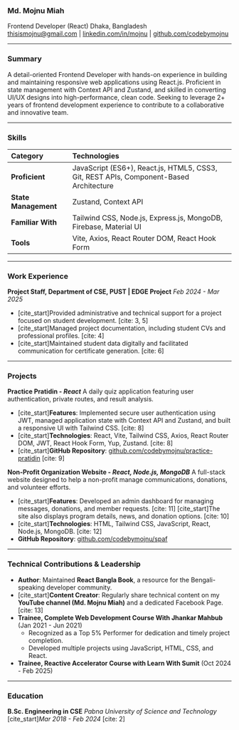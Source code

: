
### **Md. Mojnu Miah**

Frontend Developer (React)
Dhaka, Bangladesh <br/>
thisismojnu@gmail.com | [linkedin.com/in/mojnu](https://www.google.com/search?q=https://linkedin.com/in/mojnu) | [github.com/codebymojnu](https://github.com/codebymojnu)

---

### **Summary**

A detail-oriented Frontend Developer with hands-on experience in building and maintaining responsive web applications using React.js. Proficient in state management with Context API and Zustand, and skilled in converting UI/UX designs into high-performance, clean code. Seeking to leverage 2+ years of frontend development experience to contribute to a collaborative and innovative team.

---

### **Skills**

| Category             | Technologies                                                                           |
| :------------------- | :------------------------------------------------------------------------------------- |
| **Proficient**       | JavaScript (ES6+), React.js, HTML5, CSS3, Git, REST APIs, Component-Based Architecture |
| **State Management** | Zustand, Context API                                                                   |
| **Familiar With**    | Tailwind CSS, Node.js, Express.js, MongoDB, Firebase, Material UI                      |
| **Tools**            | Vite, Axios, React Router DOM, React Hook Form                                         |

---

### **Work Experience**

**Project Staff, Department of CSE, PUST | EDGE Project**
_Feb 2024 - Mar 2025_

- [cite\_start]Provided administrative and technical support for a project focused on student development. [cite: 3, 5]
- [cite\_start]Managed project documentation, including student CVs and professional profiles. [cite: 4]
- [cite\_start]Maintained student data digitally and facilitated communication for certificate generation. [cite: 6]

---

### **Projects**

**Practice Pratidin - _React_**
A daily quiz application featuring user authentication, private routes, and result analysis.

- [cite\_start]**Features**: Implemented secure user authentication using JWT, managed application state with Context API and Zustand, and built a responsive UI with Tailwind CSS. [cite: 8]
- [cite\_start]**Technologies**: React, Vite, Tailwind CSS, Axios, React Router DOM, JWT, React Hook Form, Yup, Zustand. [cite: 8]
- [cite\_start]**GitHub Repository**: [github.com/codebymojnu/practice-pratidin](https://www.google.com/search?q=https://github.com/codebymojnu/practice-pratidin) [cite: 9]

**Non-Profit Organization Website - _React, Node.js, MongoDB_**
A full-stack website designed to help a non-profit manage communications, donations, and volunteer efforts.

- [cite\_start]**Features**: Developed an admin dashboard for managing messages, donations, and member requests. [cite: 11] [cite\_start]The site also displays program details, news, and donation options. [cite: 10]
- [cite\_start]**Technologies**: HTML, Tailwind CSS, JavaScript, React, Node.js, MongoDB. [cite: 12]
- **GitHub Repository**: [github.com/codebymojnu/spaf](https://www.google.com/search?q=https://github.com/codebymojnu/spaf)

---

### **Technical Contributions & Leadership**

- **Author**: Maintained **React Bangla Book**, a resource for the Bengali-speaking developer community.
- [cite\_start]**Content Creator**: Regularly share technical content on my **YouTube channel (Md. Mojnu Miah)** and a dedicated Facebook Page. [cite: 13]
- **Trainee, Complete Web Development Course With Jhankar Mahbub** (Jan 2021 - Jun 2021)
  - Recognized as a Top 5% Performer for dedication and timely project completion.
  - Developed multiple projects using JavaScript, HTML, CSS, and React.
- **Trainee, Reactive Accelerator Course with Learn With Sumit** (Oct 2024 - Feb 2025)

---

### **Education**

**B.Sc. Engineering in CSE**
_Pabna University of Science and Technology_
[cite\_start]_Mar 2018 - Feb 2024_ [cite: 2]

<GiscusComments
  repo="codedbyMojnu/react-bangla-tutorial"
  repoId="R_kgDOLDE87Q"
  category="General"
  categoryId="DIC_kwDOLDE87c4CtCIY"
  mapping="pathname"
  inputPosition="top"
  theme="preferred_color_scheme"
  lang="en"
/>
